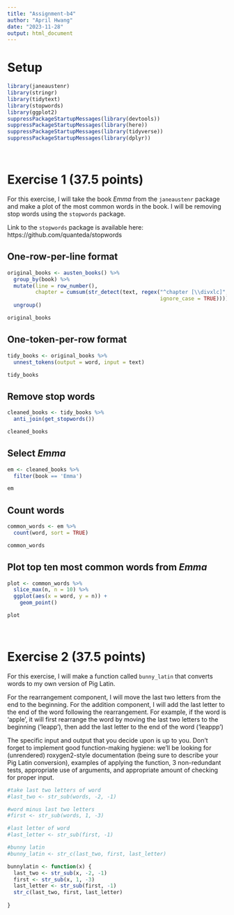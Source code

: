 ```yaml
---
title: "Assignment-b4"
author: "April Hwang"
date: "2023-11-28"
output: html_document
---
```


# Setup
```r
library(janeaustenr)
library(stringr)
library(tidytext)
library(stopwords)
library(ggplot2)
suppressPackageStartupMessages(library(devtools))
suppressPackageStartupMessages(library(here))
suppressPackageStartupMessages(library(tidyverse))
suppressPackageStartupMessages(library(dplyr))
```

<br>

# Exercise 1 (37.5 points)
For this exercise, I will take the book _Emma_ from the `janeaustenr` package and make a plot of the most common words in the book. I will be removing stop words using the `stopwords` package.

Link to the `stopwords` package is available here: https://github.com/quanteda/stopwords

## One-row-per-line format
```r
original_books <- austen_books() %>%
  group_by(book) %>%
  mutate(line = row_number(),
         chapter = cumsum(str_detect(text, regex("^chapter [\\divxlc]",
                                                 ignore_case = TRUE)))) %>%
  ungroup()

original_books
```


## One-token-per-row format
```r
tidy_books <- original_books %>%
  unnest_tokens(output = word, input = text)

tidy_books
```


## Remove stop words
```r
cleaned_books <- tidy_books %>%
  anti_join(get_stopwords())

cleaned_books
```

## Select _Emma_
```r
em <- cleaned_books %>%
  filter(book == 'Emma')

em
```


## Count words
```r
common_words <- em %>%
  count(word, sort = TRUE) 

common_words
```


## Plot top ten most common words from _Emma_

```r
plot <- common_words %>%
  slice_max(n, n = 10) %>%
  ggplot(aes(x = word, y = n)) +
    geom_point()

plot
```

<br>

# Exercise 2 (37.5 points)

For this exercise, I will make a function called `bunny_latin` that converts words to my own version of Pig Latin.

For the rearrangement component, I will move the last two letters from the end to the beginning. For the addition component, I will add the last letter to the end of the word following the rearrangement. For example, if the word is 'apple', it will first rearrange the word by moving the last two letters to the beginning ('leapp'), then add the last letter to the end of the word ('leappp')


The specific input and output that you decide upon is up to you. Don’t forget to implement good function-making hygiene: we’ll be looking for (unrendered) roxygen2-style documentation (being sure to describe your Pig Latin conversion), examples of applying the function, 3 non-redundant tests, appropriate use of arguments, and appropriate amount of checking for proper input.

```r
#take last two letters of word
#last_two <- str_sub(words, -2, -1)

#word minus last two letters
#first <- str_sub(words, 1, -3)

#last letter of word
#last_letter <- str_sub(first, -1)

#bunny latin
#bunny_latin <- str_c(last_two, first, last_letter)
```



```r
bunnylatin <- function(x) {
  last_two <- str_sub(x, -2, -1) 
  first <- str_sub(x, 1, -3)
  last_letter <- str_sub(first, -1) 
  str_c(last_two, first, last_letter)
    
}
```

